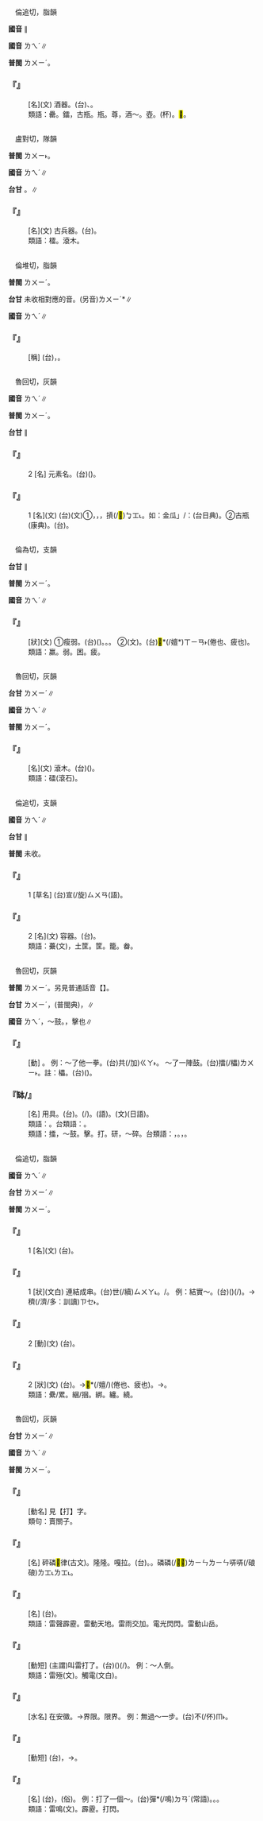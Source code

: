 
=={{ruby|罍|ㄌㄟˊ}}==

　倫追切，脂韻

'''國音''' {{ruby|(文)|ㄌㄨㄧˊ}}∥

'''國音''' <rt>ㄌㄟˊ</rt>∥

'''普閩''' <rt>ㄌㄨㄧˊ</rt>。

    

==='''『{{ruby|罍|ㄌㄟˊ}}』'''===
: [名](文) 酒器。(台){{ruby|古|ㄍㆦˋ}}{{ruby|早|ㄗㄚˋ}}{{ruby|酒|ㄐㄧㄨˋ}}{{ruby|瓶|ㄅㄢˊ}}、{{ruby|酒|ㄐㄧㄨˋ}}{{ruby|壺|ㆦˊ}}{{ruby|丌|ㆤ}}{{ruby|類|ㄌㄨㄧ˫}}。
:類語：罍。鐳，古瓶。瓶。尊，酒～。壺。(杯)。<mark>&#xf976f;</mark>。
:
    

=={{ruby|礌|ㄌㄟˊ}}==

　盧對切，隊韻

'''普閩''' <rt>ㄌㄨㄧ˫</rt>。

'''國音''' <rt>ㄌㄟˊ</rt>∥

'''台甘''' {{ruby|(文)|ㄌㄨㄧˋ}}。{{ruby|(語)|ㄌㄨㄧ˫}}∥

    

==='''『{{ruby|礌|ㄌㄟˊ}}{{ruby|石|ㄕˊ}}』'''===
: [名](文) 古兵器。(台){{ruby|礌|ㄌㄨㄧ˫}}{{ruby|石|ㄐㄧㄜㆷ ͘}}。
:類語：檑。滾木。
:
    

=={{ruby|嫘|ㄌㄟˊ}}==

　倫堆切，脂韻

'''普閩''' <rt>ㄌㄨㄧˊ</rt>。

'''台甘''' 未收相對應的音。(另音)<rt>ㄌㄨㄧˊ</rt>*∥

'''國音''' <rt>ㄌㄟˊ</rt>∥

    

==='''『{{ruby|嫘|ㄌㄟˊ}}{{ruby|祖|ㄗㄨˇ}}』'''===
: [稱] (台){{ruby|傳|ㄊㄨㄢˊ}}{{ruby|說|ㄙㄨㆤㆷ}}{{ruby|是|ㄒㄧ˫}}{{ruby|黃|ㆭˊ}}{{ruby|帝|ㄉㆤ˪}}{{ruby|丌|ㆤ}}{{ruby|妃|ㄏㄨㄧ}}，{{ruby|發|ㄏㄨㄚㆵ}}{{ruby|明|ㆠㄧㄥˊ}}{{ruby|飼|ㄑㄧ˫}}{{ruby|蠶|ㄘㆰˊ}}{{ruby|仔|ㄚ}}。
    

=={{ruby|鐳|ㄌㄟˊ}}==

　魯回切，灰韻

'''國音''' <rt>ㄌㄟˊ</rt>∥

'''普閩''' <rt>ㄌㄨㄧˊ</rt>{{ruby|、|ㄌㄨㄧ}}。

'''台甘''' {{ruby|(文)|ㄌㄨㄧˊ}}∥

    

==='''『{{ruby|鐳|ㄌㄟˊ}}』'''===
:2  [名] 元素名。(台){{ruby|鐳|ㄌㄨㄧˊ}}{{ruby|錠|ㄉㄧㆩ˫}}({{ruby|新|ㄒㄧㄣ}}{{ruby|名|ㆠㄧㄥˊ}}{{ruby|詞|ㄙㄨˊ}})。
    

==='''『{{ruby|鐳|ㄌㄟˊ}}』'''===
:1  [名](文) (台)(文)①{{ruby|古|ㄍㆦˋ}}{{ruby|早|ㄗㄚˋ}}{{ruby|一|ㄐㄧㆵ ͘}}{{ruby|種|ㄐㄧㆲˋ}}{{ruby|兵|ㄅㄧㄥ}}{{ruby|器|ㄎㄧ˪}}，{{ruby|柄|ㄅㆥ˪}}{{ruby|/|ㄅㆪ˪}}{{ruby|丌|ㆤ}}{{ruby|一|ㄐㄧㆵ ͘}}{{ruby|端|ㄉㄨㄢ}}{{ruby|有|ㄨ˫}}{{ruby|金|ㄍㄧㆬ}}{{ruby|屬|ㄒㄧㆦㆶ ͘}}{{ruby|球|ㄍㄧㄨˊ}}{{ruby|形|ㄏㄧㄥˊ}}，{{ruby|球|ㄍㄧㄨˊ}}{{ruby|有|ㄨ˫}}{{ruby|稜|ㄌㄧㄥˊ}}，{{ruby|叫|ㄍㄧㄜ˪}}摃(/<mark>&#xf8e5f;</mark>)<rt>ㆠㆲ˪</rt>。如：金瓜{{ruby|「|ㆠㆲ˪}}」/{{ruby|摃|ㆠㆲ˪}}{{ruby|/|ㄍㆲ˪}}：(台日典)。②古瓶(康典)。(台){{ruby|古|ㄍㆦˋ}}{{ruby|瓶|ㄅㄢˊ}}。
    

=={{ruby|羸|ㄌㄟˊ}}==

　倫為切，支韻

'''台甘''' {{ruby|(文)|ㆡㄨㆤˊ}}∥

'''普閩''' <rt>ㄌㄨㄧˊ</rt>。

'''國音''' <rt>ㄌㄟˊ</rt>∥

    

==='''『{{ruby|羸|ㄌㄟˊ}}{{ruby|弱|ㄖㄨㄛˋ}}』'''===
: [狀](文) ①瘦弱。(台)({{ruby|身|ㄒㄧㄣ}}{{ruby|體|ㄊㆤˋ}}){{ruby|荏|ㄌㆰˋ}}{{ruby|弱|ㄌㄧㆦㆶ ͘}}{{ruby|/|ㆢㄧㆦㆶ ͘}}。{{ruby|軟|ㄌㄨㄢˋ}}{{ruby|弱|ㄌㄧㆦㆶ ͘}}{{ruby|/|ㆢㄧㆦㆶ ͘}}。{{ruby|荏|ㄌㆰˋ}}{{ruby|身|ㄒㄧㄣ}}。 ②(文){{ruby|疲|ㄆㄧˊ}}{{ruby|困|ㄎㄨㄣ˪}}。(台)<mark>&#xf8fa1;</mark>*(/嬗*)<rt>ㄒㄧㄢ˫</rt>(倦也、疲也)。
:類語：羸。弱。困。疲。
:
    

=={{ruby|檑|ㄌㄟˊ}}==

　魯回切，灰韻

'''台甘''' <rt>ㄌㄨㄧˊ</rt>∥

'''國音''' <rt>ㄌㄟˊ</rt>∥

'''普閩''' <rt>ㄌㄨㄧˊ</rt>。

    

==='''『{{ruby|檑|ㄌㄟˊ}}』'''===
: [名](文) 滾木。(台){{ruby|大|ㄉㄨㄚ˫}}{{ruby|箍|ㄎㆦ}}{{ruby|柴|ㄘㄚˊ}}({{ruby|古|ㄍㆦˋ}}{{ruby|早|ㄗㄚˋ}}{{ruby|防|ㄏㆲˊ}}{{ruby|衛|ㄨㄧ˫}}{{ruby|用|ㄧㆲ˫}}{{ruby|具|ㄍㄨ˫}}{{ruby|/|ㄎㄨ˫}})。
:類語：礌(滾石)。
:
    

=={{ruby|虆|ㄌㄟˊ}}==

　倫追切，支韻

'''國音''' <rt>ㄌㄟˊ</rt>∥

'''台甘''' {{ruby|(文)|ㄌㄨㄧˋ}}{{ruby|、|ㄌㄨㄧˊ}}∥

'''普閩''' 未收。

    

==='''『{{ruby|虆|ㄌㄟˊ}}』'''===
:1  [草名] (台){{ruby|一|ㄐㄧㆵ ͘}}{{ruby|種|ㄐㄧㆲˋ}}{{ruby|會|ㄨㆤ˫}}{{ruby|/|ㆤ˫}}宣(/旋)<rt>ㄙㄨㄢ</rt>(語){{ruby|藤|ㄉㄧㄣˊ}}{{ruby|丌|ㆤ}}{{ruby|草|ㄘㄠˋ}}。
    

==='''『{{ruby|虆|ㄌㄟˊ}}』'''===
:2  [名](文) 容器。(台){{ruby|貯|ㄉㄨㆤˋ}}{{ruby|/|ㄉㆤˋ}}{{ruby|塗|ㄊㆦˊ}}{{ruby|丌|ㆤ}}{{ruby|籠|ㄌㆲˊ}}{{ruby|仔|ㄚ}}。
:類語：虆(文)，土筐。筐。籠。畚。
:
    

=={{ruby|擂|ㄌㄟˊ}}==

　魯回切，灰韻

'''普閩''' <rt>ㄌㄨㄧˊ</rt>。另見普通話音【{{ruby|擂|ㄌㄟ}}{{ruby|/|ㄌㄟˋ}}】。

'''台甘''' <rt>ㄌㄨㄧˊ</rt>，{{ruby|塗|ㄊㆦˊ}}{{ruby|抹|ㆠㄨㄚㆷ}}(普閩典){{ruby|。|ㄌㄨㄧ˫}}，{{ruby|擂|ㄌㄨㄧ˫}}{{ruby|鼓|ㄍㆦˋ}}∥

'''國音''' <rt>ㄌㄟˊ</rt>{{ruby|。|ㄌㄟˋ}}，～鼓。{{ruby|(語)|ㄌㄟ}}，擊也∥

    

==='''『{{ruby|擂|ㄌㄟˊ}}』'''===
: [動] {{ruby|→|ㄌㄟ}}。 例：～了他一拳。(台)共(/加)<rt>ㄍㄚ˫</rt>{{ruby|伊|ㄧ}}{{ruby|掙|ㄐㆪ}}{{ruby|/|ㄐㄧㄥ}}{{ruby|一|ㄐㄧㆵ ͘}}{{ruby|下|·ㆤ˫}}{{ruby|拳|ㄍㄨㄣˊ}}{{ruby|頭|ㄊㄠˊ}}{{ruby|母|ㆠㄜˋ}}{{ruby|/|ㆠㄨˋ}}。 ～了一陣鼓。(台)擂(/櫑)<rt>ㄌㄨㄧ˫</rt>{{ruby|一|ㄐㄧㆵ ͘}}{{ruby|陣|ㄗㄨㄣ˫}}{{ruby|鼓|ㄍㆦˋ}}。註：櫑。(台){{ruby|連|ㄌㄧㄢˊ}}{{ruby|續|ㄙㄨㄚ˪}}({{ruby|摃|ㄍㆲ˪}})。
    

==='''『{{ruby|擂|ㄌㄟˊ}}缽/{{ruby|<mark>&#xffac2;</mark>|ㄅㄛ}}』'''===
: [名] 用具。(台){{ruby|擂|ㄌㄨㄧˊ}}{{ruby|<mark>&#xffac2;</mark>|ㄅㄨㄚㆷ}}。{{ruby|研|ㆣㄧㄥˋ}}{{ruby|藥|ㄧㄜㆷ ͘}}{{ruby|丌|ㆤ}}{{ruby|碗|ㄨㆩˋ}}(/{{ruby|坩|ㄎㆩ}})。{{ruby|磨|ㆠㄨㄚˊ}}{{ruby|坩|ㄎㆩ}}(語)。{{ruby|乳|ㆡㄨˋ}}{{ruby|<mark>&#xffac2;</mark>|ㄅㄨㄚㆵ}}(文)(日語)。
:類語：{{ruby|擂|ㄌㄟˊ}}。台類語：{{ruby|研|ㆣㄧㄢˋ}}{{ruby|槽|ㄗㄜˊ}}。
:
:類語：擂，～鼓。擊。打。研，～碎。台類語：{{ruby|誇|ㄎㄨㄚ}}，{{ruby|自|ㄗㄨ˫}}{{ruby|擂|ㄌㄨㄧˊ}}{{ruby|自|ㄗㄨ˫}}{{ruby|吹|ㄘㄨㆤ}}{{ruby|/|ㄘㆤ}}。{{ruby|嗙|ㄅㆲ˪}}，{{ruby|自|ㄗㄨ˫}}{{ruby|誇|ㄎㄨㄚ}}。
:
    

=={{ruby|纍|ㄌㄟˊ}}==

　倫追切，脂韻

'''國音''' <rt>ㄌㄟˊ</rt>∥

'''台甘''' <rt>ㄌㄨㄧˊ</rt>∥

'''普閩''' <rt>ㄌㄨㄧˊ</rt>。

    

==='''『{{ruby|纍|ㄌㄟˊ}}』'''===
:1  [名](文) (台){{ruby|大|ㄉㄨㄚ˫}}{{ruby|條|ㄉㄧㄠˊ}}{{ruby|索|ㄙㄜㆷ}}{{ruby|仔|ㄚ}}。
    

==='''『{{ruby|纍|ㄌㄟˊ}}{{ruby|纍|ㄌㄟˊ}}』'''===
:1  [狀](文白) 連結成串。(台){{ruby|相|ㄒㄧㄜ}}{{ruby|連|ㄌㄧㄢˊ}}世(/續)<rt>ㄙㄨㄚ˪</rt>。{{ruby|累|ㄌㄨㄧˋ}}{{ruby|累|ㄌㄨㄧˋ}}{{ruby|墜|ㄉㄨㄧ˫}}{{ruby|墜|ㄉㄨㄧ˫}}/{{ruby|累|ㄌㄨㄧˋ}}{{ruby|累|ㄌㄨㄧˋ}}{{ruby|墜|ㄊㄨㄧ˫}}{{ruby|墜|ㄊㄨㄧ˫}}。 例：結實～。(台)({{ruby|果|ㄍㄨㆤˋ}}{{ruby|/|ㄍㆤˋ}}{{ruby|子|ㄐㄧˋ}}){{ruby|生|ㄒㆪ}}{{ruby|/|ㄙㆥ}}(/{{ruby|結|ㄍㄧㄚㆵ}}){{ruby|<mark>&#xffa42;</mark>|ㄍㄚㆷ}}{{ruby|累|ㄌㄨㄧˋ}}{{ruby|累|ㄌㄨㄧˋ}}{{ruby|墜|ㄉㄨㄧ˫}}{{ruby|墜|ㄉㄨㄧ˫}}。→{{ruby|真|ㄐㄧㄣ}}穧(/濟/多：訓讀)<rt>ㄗㆤ˫</rt>{{ruby|/|ㄗㄨㆤ˫}}。
    

==='''『{{ruby|纍|ㄌㄟˊ}}』'''===
:2  [動](文) (台){{ruby|監|ㄍㆰ}}{{ruby|禁|ㄍㄧㆬ˪}}。
    

==='''『{{ruby|纍|ㄌㄟˊ}}{{ruby|纍|ㄌㄟˊ}}』'''===
:2  [狀](文) (台){{ruby|<mark>&#xffbd1;</mark>|ㄉㆰ˪}}{{ruby|垂|ㄙㄨㄧˊ}}{{ruby|/|ㄙㄨㆤˊ}}。→{{ruby|形|ㄏㄧㄥˊ}}{{ruby|容|ㄧㆲˊ}}{{ruby|疲|ㄆㄧˊ}}<mark>&#xf8fa1;</mark>*(/嬗{{ruby|*|ㄒㄧㄢ˫}}/{{ruby|憊|ㄅㄞ˫}})(倦也、疲也)。→{{ruby|失|ㄒㄧㆵ}}{{ruby|意|ㄧ˪}}{{ruby|丌|ㆤ}}{{ruby|款|ㄎㄨㄢˋ}}。
:類語：纍/累。綑/捆。綁。纏。繞。
:
    

=={{ruby|雷|ㄌㄟˊ}}==

　魯回切，灰韻

'''台甘''' <rt>ㄌㄨㄧˊ</rt>∥

'''國音''' <rt>ㄌㄟˊ</rt>∥

'''普閩''' <rt>ㄌㄨㄧˊ</rt>。

    

==='''『{{ruby|打|ㄉㄚˇ}}{{ruby|悶|ㄇㄣ}}{{ruby|雷|ㄌㄟˊ}}』'''===
: [動名] 見【打】字。
:類句：賣關子。
:
    

==='''『{{ruby|雷|ㄌㄟˊ}}{{ruby|聲|ㄕㄥ}}』'''===
: [名] 砰磷<mark>&#xf90aa;</mark>律(古文)。隆隆。嘎拉。(台){{ruby|吭|ㄎㆲ˪}}{{ruby|硠|ㄌㆲ˪}}。{{ruby|<mark>&#xf90e3;</mark>|ㄎㄨ˫}}{{ruby|<mark>&#xf90e3;</mark>|ㄎㄨ˫}}{{ruby|彈|ㄉㄢˊ}}。磷磷(/<mark>&#xf84c6;</mark><mark>&#xf84c6;</mark>)<rt>ㄌㄧㄣ</rt><rt>ㄌㄧㄣ</rt>哢哢(/硠硠)<rt>ㄌㆲ˪</rt><rt>ㄌㆲ˪</rt>。
    

==='''『{{ruby|雷|ㄌㄟˊ}}{{ruby|電|ㄉㄧㄢˋ}}』'''===
: [名] (台){{ruby|雷|ㄌㄨㄧˊ}}{{ruby|公|ㄍㆲ}}{{ruby|閃|ㄒㄧㆷ}}{{ruby|電|ㄋㄚ˪}}。
:類語：雷聲霹靂。雷動天地。雷雨交加。電光閃閃。雷動山岳。
:
    

==='''『{{ruby|雷|ㄌㄟˊ}}{{ruby|劈|ㄆㄧ}}』'''===
: [動短] (主謂)叫雷打了。(台)({{ruby|被|ㄅㄧ˫}}){{ruby|雷|ㄌㄨㄧˊ}}{{ruby|公|ㄍㆲ}}{{ruby|摃|ㄍㆲ˪}}{{ruby|著|ㄉㄧㄜㆷ}}(/{{ruby|死|·ㄒㄧˋ}})。 例：～人倒。
:類語：雷殛(文)。觸電(文白)。
:
    

==='''『{{ruby|雷|ㄌㄟˊ}}{{ruby|池|ㄔˊ}}』'''===
: [水名] 在安徽。→界限。限界。 例：無過～一步。(台)不(/伓)<rt>ㆬ˫</rt>{{ruby|通|ㄊㄤ}}{{ruby|越|ㄨㄚㆵ ͘}}{{ruby|過|ㄍㄨㆤ˪}}{{ruby|/|ㄍㆤ˪}}{{ruby|界|ㄍㄞ˪}}{{ruby|限|ㄏㄢ˫}}。
    

==='''『{{ruby|雷|ㄌㄟˊ}}{{ruby|同|ㄊㄨㄥˊ}}』'''===
: [動短] (台){{ruby|像|ㄑㄧㆫ˫}}{{ruby|/|ㄑㄧㆧ˫}}{{ruby|雷|ㄌㄨㄧˊ}}{{ruby|聲|ㄒㄧㆩ}}{{ruby|響|ㄏㄧㄤˋ}}{{ruby|應|ㄧㄥ˪}}，{{ruby|人|ㄌㄤˊ}}{{ruby|講|ㄍㆲˋ}}{{ruby|我|ㆣㄨㄚˋ}}{{ruby|亦|ㄧㄚㆷ ͘}}{{ruby|講|ㄍㆲˋ}}{{ruby|學|ㄜㆷ ͘}}{{ruby|人|ㆢㄧㄣˊ}}{{ruby|/|ㄌㄧㄣˊ}}{{ruby|講|ㄍㆲˋ}}→{{ruby|抄|ㄘㄠ}}{{ruby|襲|ㄒㄧㆴ ͘}}{{ruby|別|ㄅㄚㆵ}}{{ruby|人|ㄌㄤˊ}}{{ruby|丌|ㆤ}}{{ruby|文|ㆠㄨㄣˊ}}{{ruby|章|ㄐㄧㆲ}}{{ruby|/|ㄐㄧㆧ}}{{ruby|/|ㄐㄧㆫ˫}}。
    

==='''『{{ruby|雷|ㄌㄟˊ}}』'''===
: [名] (台){{ruby|雷|ㄌㄨㄧˊ}}，{{ruby|雷|ㄌㄨㄧˊ}}{{ruby|公|ㄍㆲ}}(俗)。 例：打了一個～。(台)彈*(/鳴)<rt>ㄉㄢˊ</rt>{{ruby|雷|ㄌㄨㄧˊ}}{{ruby|公|ㄍㆲ}}(常語)。{{ruby|彈|ㄉㄢˊ}}{{ruby|一|ㄐㄧㆵ ͘}}{{ruby|聲|ㄒㄧㆩ}}{{ruby|雷|ㄌㄨㄧˊ}}。{{ruby|雷|ㄌㄨㄧˊ}}{{ruby|公|ㄍㆲ}}{{ruby|彈|ㄉㄢˊ}}{{ruby|一|ㄐㄧㆵ ͘}}{{ruby|聲|ㄒㄧㆩ}}。
:類語：雷鳴(文)。霹靂。打閃。
:
    
